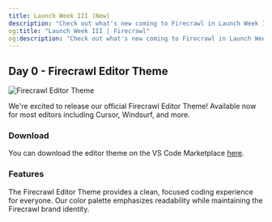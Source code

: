 ```yaml
---
title: Launch Week III (New)
description: "Check out what's new coming to Firecrawl in Launch Week III (April 14 - 20th)"
og:title: "Launch Week III | Firecrawl"
og:description: "Check out what's new coming to Firecrawl in Launch Week III (April 14 - 20th)"
---
```


## Day 0 - Firecrawl Editor Theme
![Firecrawl Editor Theme](/images/launch-week/lw3d0.webp)

We're excited to release our official Firecrawl Editor Theme! Available now for most editors including Cursor, Windsurf, and more.


### Download
You can download the editor theme on the VS Code Marketplace [here](https://firecrawl.link/lw3-editor-theme).


### Features
The Firecrawl Editor Theme provides a clean, focused coding experience for everyone. Our color palette emphasizes readability while maintaining the Firecrawl brand identity.